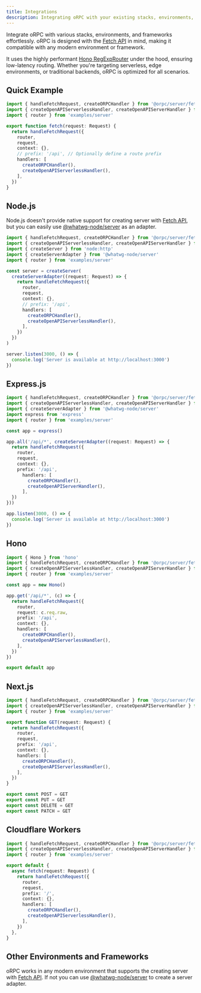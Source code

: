```yaml
---
title: Integrations
description: Integrating oRPC with your existing stacks, environments, and frameworks.
---
```


Integrate oRPC with various stacks, environments, and frameworks effortlessly.
oRPC is designed with the [Fetch API](https://developer.mozilla.org/en-US/docs/Web/API/Fetch_API) in mind, 
making it compatible with any modern environment or framework.

It uses the highly performant [Hono RegExpRouter](https://hono.dev/) under the hood, ensuring low-latency routing. 
Whether you're targeting serverless, edge environments, or traditional backends, oRPC is optimized for all scenarios.

## Quick Example

```ts twoslash
import { handleFetchRequest, createORPCHandler } from '@orpc/server/fetch'
import { createOpenAPIServerlessHandler, createOpenAPIServerHandler } from '@orpc/openapi/fetch'
import { router } from 'examples/server'

export function fetch(request: Request) {
  return handleFetchRequest({
    router,
    request,
    context: {},
    // prefix: '/api', // Optionally define a route prefix
    handlers: [
      createORPCHandler(),
      createOpenAPIServerlessHandler(),
    ],
  })
}
```

## Node.js

Node.js doesn't provide native support for creating server with [Fetch API](https://developer.mozilla.org/en-US/docs/Web/API/Fetch_API), 
but you can easily use [@whatwg-node/server](https://npmjs.com/package/@whatwg-node/server) as an adapter.

```ts twoslash
import { handleFetchRequest, createORPCHandler } from '@orpc/server/fetch'
import { createOpenAPIServerlessHandler, createOpenAPIServerHandler } from '@orpc/openapi/fetch'
import { createServer } from 'node:http'
import { createServerAdapter } from '@whatwg-node/server'
import { router } from 'examples/server'

const server = createServer(
  createServerAdapter((request: Request) => {
    return handleFetchRequest({
      router,
      request,
      context: {},
      // prefix: '/api',
      handlers: [
        createORPCHandler(),
        createOpenAPIServerlessHandler(),
      ],
    })
  })
)

server.listen(3000, () => {
  console.log('Server is available at http://localhost:3000')
})
```

## Express.js

```ts twoslash
import { handleFetchRequest, createORPCHandler } from '@orpc/server/fetch'
import { createOpenAPIServerlessHandler, createOpenAPIServerHandler } from '@orpc/openapi/fetch'
import { createServerAdapter } from '@whatwg-node/server'
import express from 'express'
import { router } from 'examples/server'

const app = express()

app.all('/api/*', createServerAdapter((request: Request) => {
  return handleFetchRequest({
    router,
    request,
    context: {},
    prefix: '/api',
      handlers: [
        createORPCHandler(),
        createOpenAPIServerHandler(),
      ],
  })
}))

app.listen(3000, () => {
  console.log('Server is available at http://localhost:3000')
})
```

## Hono

```ts twoslash
import { Hono } from 'hono'
import { handleFetchRequest, createORPCHandler } from '@orpc/server/fetch'
import { createOpenAPIServerlessHandler, createOpenAPIServerHandler } from '@orpc/openapi/fetch'
import { router } from 'examples/server'

const app = new Hono()

app.get('/api/*', (c) => {
  return handleFetchRequest({
    router,
    request: c.req.raw,
    prefix: '/api',
    context: {},
    handlers: [
      createORPCHandler(),
      createOpenAPIServerlessHandler(),
    ],
  }) 
})

export default app
```

## Next.js

```ts title="app/api/[...orpc]/route.ts" twoslash
import { handleFetchRequest, createORPCHandler } from '@orpc/server/fetch'
import { createOpenAPIServerlessHandler, createOpenAPIServerHandler } from '@orpc/openapi/fetch'
import { router } from 'examples/server'

export function GET(request: Request) {
  return handleFetchRequest({
    router,
    request,
    prefix: '/api',
    context: {},
    handlers: [
      createORPCHandler(),
      createOpenAPIServerlessHandler(),
    ],
  })
}

export const POST = GET
export const PUT = GET
export const DELETE = GET
export const PATCH = GET
```

## Cloudflare Workers

```ts twoslash
import { handleFetchRequest, createORPCHandler } from '@orpc/server/fetch'
import { createOpenAPIServerlessHandler, createOpenAPIServerHandler } from '@orpc/openapi/fetch'
import { router } from 'examples/server'

export default {
  async fetch(request: Request) {
    return handleFetchRequest({
      router,
      request,
      prefix: '/',
      context: {},
      handlers: [
        createORPCHandler(),
        createOpenAPIServerlessHandler(),
      ],
    })
  },
}
```

## Other Environments and Frameworks

oRPC works in any modern environment that supports the creating server with [Fetch API](https://developer.mozilla.org/en-US/docs/Web/API/Fetch_API).
If not you can use [@whatwg-node/server](https://npmjs.com/package/@whatwg-node/server) to create a server adapter.
